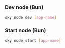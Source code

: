 ### Dev node (Bun)
```sh
sky node dev [app-name]
```

### Start node (Bun)
```sh
sky node start [app-name]
```
